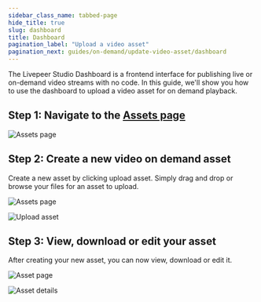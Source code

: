```yaml
---
sidebar_class_name: tabbed-page
hide_title: true
slug: dashboard
title: Dashboard
pagination_label: "Upload a video asset"
pagination_next: guides/on-demand/update-video-asset/dashboard
---
```



<Tabs />

The Livepeer Studio Dashboard is a frontend interface for publishing live or
on-demand video streams with no code. In this guide, we'll show you how to use
the dashboard to upload a video asset for on demand playback.

## Step 1: Navigate to the [Assets page](https://livepeer.studio/dashboard/assets)

![Assets page](/../static/guides/Dashboard-1.png)

## Step 2: Create a new video on demand asset

Create a new asset by clicking upload asset. Simply drag and drop or browse your
files for an asset to upload.

![Assets page](/../static/guides/Dashboard-2.png)

![Upload asset](/../static/guides/Dashboard-3.png)

## Step 3: View, download or edit your asset

After creating your new asset, you can now view, download or edit it.

![Asset page](/../static/guides/Dashboard-4.png)

![Asset details](/../static/guides/2022-12-13_16-03-52.png)
